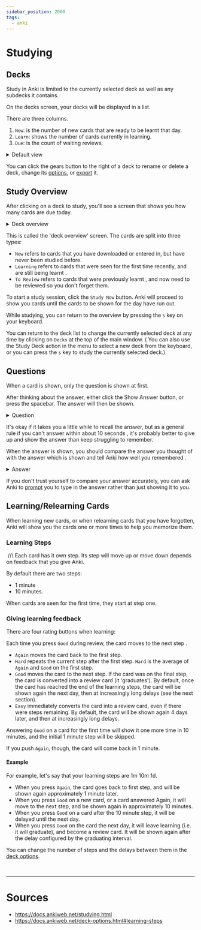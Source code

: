 ```yaml
---
sidebar_position: 2000
tags:
  - anki
---
```


# Studying

## Decks

Study in Anki is <Color color="var(--secondary-font-color)"> limited to </Color> the currently selected deck as well as any subdecks it contains.

On the decks screen, your decks will be displayed in a list.

There are three columns.

1. `New`: is the number of new cards that are ready to be learnt that day.
1. `Learn`: shows the number of cards currently in learning.
1. `Due`: is the count of waiting reviews.

<details>

<summary> Default view </summary>

![](assets/anki-default-view.png)

</details>

<Admonition type="tip" title="later">

You can click the gears button to the right of a deck to rename or delete a deck, change its [options](https://docs.ankiweb.net/deck-options.html), or [export](https://docs.ankiweb.net/exporting.html) it.

</Admonition>

## Study Overview

After clicking on a deck to study, you'll see a screen that shows you how many cards are due today.

<details>

<summary> Deck overview </summary>

![](assets/study-screen.png)

</details>

This is called the 'deck overview' screen. The cards are split into three types:

- `New` refers to cards that you have downloaded or entered in, but have <Color color="var(--secondary-font-color)"> never been studied </Color> before.
- `Learning` refers to cards that were seen for the first time recently, and are <Color color="var(--secondary-font-color)"> still being learnt </Color>.
- `To Review` refers to cards that were <Color color="var(--secondary-font-color)"> previously learnt </Color>, and now <Color color="var(--secondary-font-color)"> need to be reviewed </Color> so you don't forget them.

To start a study session, click the `Study Now` button. Anki will proceed to show you cards until the cards to be shown for the day have run out.

<Admonition type="tip" title="tip">

While studying, you can return to the overview by pressing the `s` key on your keyboard.

</Admonition>

<Admonition type="tip" title="tip">

You can return to the deck list to change the currently selected deck at any time by clicking on `Decks` at the top of the main window.
( You can also use the Study Deck action in the menu to select a new deck from the keyboard, or you can press the `s` key to study the currently selected deck.)

</Admonition>

## Questions

When a card is shown, only the question is shown at first.

After thinking about the answer, either click the Show Answer button, or press the spacebar. The answer will then be shown.

<details>

<summary> Question </summary>

![Question](assets/question.png)

</details>

<Admonition type="note" title="note">

It's okay if it takes you a little while to recall the answer,
but as a general rule if you <Color color="var(--secondary-font-color)"> can't answer within about 10 seconds </Color>, it's probably <Color color="var(--secondary-font-color)"> better to give up </Color> and show the answer than keep struggling to remember.

</Admonition>

When the answer is shown, you should compare the answer you thought of with the answer which is shown and <Color color="var(--primary-font-color)"> tell Anki how well you remembered </Color>.

<details>

<summary> Answer </summary>

![](assets/answer.png)

</details>

<Admonition type="tip" title="tip">

If you don't trust yourself to compare your answer accurately, you can ask Anki to [prompt](https://docs.ankiweb.net/templates/fields.html#checking-your-answer) you to type in the answer rather than just showing it to you.

</Admonition>

## Learning/Relearning Cards

When learning new cards, or when relearning cards that you have forgotten,
Anki will show you the cards one or more times to help you memorize them.

### Learning Steps

&#8203;<Color color="var(--writer-additional-note-font-color)"> //\\ </Color> Each card
has it own step. Its step will move up or move down depends on feedback that you
give Anki.

By default there are two steps:

- 1 minute
- 10 minutes.

When cards are seen for the first time, they start at step one.

### Giving learning feedback

There are four rating buttons when learning:

Each time you press `Good` during review, the card <Color color="var(--secondary-font-color)"> moves to the next step </Color>.

- `Again` moves the card back to the first step.
- `Hard` repeats the current step after the first step. `Hard` is the average of `Again` and `Good` on the first step.
- `Good` moves the card to the next step. If the card was on the final step, the card is converted into a review card (it 'graduates').
  By default, once the card has reached the end of the learning steps, the card will be shown again the next day, then at increasingly long delays (see the next section).
- `Easy` immediately converts the card into a review card, even if there were steps remaining.
  By default, the card will be shown again 4 days later, and then at increasingly long delays.

<Admonition type="info" title="info">

Answering `Good` on a card for the first time will show it one more time in 10 minutes, and the initial 1 minute step will be skipped.

If you push `Again`, though, the card will come back in 1 minute.

</Admonition>

#### Example

For example, let's say that your learning steps are 1m 10m 1d.

- When you press `Again`, the card goes back to first step, and will be shown again approximately 1 minute later.
- When you press `Good` on a new card, or a card answered Again, it will move to the next step, and be shown again in approximately 10 minutes.
- When you press `Good` on a card after the 10 minute step, it will be delayed until the next day.
- When you press `Good` on the card the next day, it will leave learning (i.e. it will graduate), and become a review card. It will be shown again after the delay configured by the graduating interval.

<Admonition type="note" title="note">

You can change the number of steps and the delays between them in the [deck options](https://docs.ankiweb.net/deck-options.html#new-cards).

</Admonition>

<br />

---

# Sources

- https://docs.ankiweb.net/studying.html
- https://docs.ankiweb.net/deck-options.html#learning-steps
